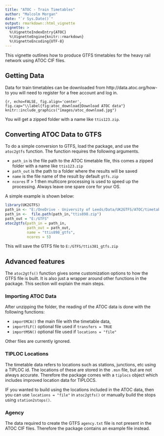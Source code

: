 ```yaml
---
title: "ATOC - Train Timetables"
author: "Malcolm Morgan"
date: "`r Sys.Date()`"
output: rmarkdown::html_vignette
vignette: >
  %\VignetteIndexEntry{ATOC}
  %\VignetteEngine{knitr::rmarkdown}
  %\VignetteEncoding{UTF-8}
---
```


This vignette outlines how to produce GTFS timetables for the heavy rail network using ATOC CIF files.

## Getting Data

Data for train timetables can be downloaded from http://data.atoc.org/how-to you will need to register for a free account and log in.

```{r, echo=FALSE, fig.align='center', fig.cap="\\label{fig:atoc_download}Download ATOC data"}
knitr::include_graphics("images/atoc_download.jpg")
```

You will get a zipped folder with a name like `ttis123.zip`.

## Converting ATOC Data to GTFS

To do a simple conversion to GTFS, load the package, and use the `atoc2gtfs` function. The function requires the following arguments.

* `path_in` is the file path to the ATOC timetable file, this comes a zipped folder with a name like `ttis123.zip`
* `path_out` is the path to a folder where the results will be saved
* `name` is the file name of the result by default `gtfs.zip`
* `ncores` If > 1 then multicore processing is used to speed up the processing. Always leave one spare core for your OS.

A simple example is shown below:

```r
library(UK2GTFS)
path_in <- "E:/OneDrive - University of Leeds/Data/UK2GTFS/ATOC/timetable"
path_in <-  file.path(path_in,"ttis898.zip")
path_out = "E:/GTFS"
atoc2gtfs(path_in = path_in, 
          path_out = path_out,
          name = "ttis898_gtfs",
          ncores = 5)

```

This will save the GTFS file to `E:/GTFS/ttis381_gtfs.zip`

## Advanced features

The `atoc2gtfs()` function gives some customization options to how the GTFS file is built. It is also just a wrapper around other functions in the package. This section will explain the main steps.

### Importing ATOC Data

After unzipping the folder, the reading of the ATOC data is done with the following functions:


* `importMCA()` the main file with the timetable data, 
* `importFLF()` optional file used if `transfers = TRUE`
* `importMSN()` optional file used if `locations = "file"`

Other files are currently ignored.

### TIPLOC Locations

The timetable data refers to locations such as stations, junctions, etc using a TIPLOC id. The locations of these are stored in the `.msn` file, but are not always accurate. Therefore the package comes with a `tiplocs` object which includes improved location data for TIPLOCS.

IF you wanted to build using the locations included in the ATOC data, then you can use `locations = "file"` in `atoc2gtfs()` or manually build the stops using `station2stops()`.


### Agency 

The data required to create the GTFS `agency.txt` file is not present in the ATOC CIF files. Therefore the package contains an example file instead.



